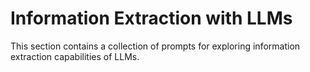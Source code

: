 # Information Extraction with LLMs


This section contains a collection of prompts for exploring information extraction capabilities of LLMs.


<ContentFileNames section="prompts/information-extraction" lang="zh"/>